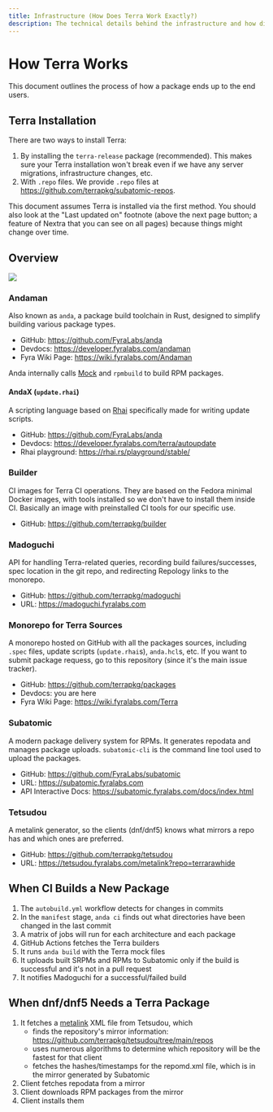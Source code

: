```yaml
---
title: Infrastructure (How Does Terra Work Exactly?)
description: The technical details behind the infrastructure and how different components work together.
---
```


# How Terra Works

This document outlines the process of how a package ends up to the end users.

## Terra Installation

There are two ways to install Terra:

1. By installing the `terra-release` package (recommended). This makes sure your Terra installation
   won't break even if we have any server migrations, infrastructure changes, etc.
2. With `.repo` files. We provide `.repo` files at https://github.com/terrapkg/subatomic-repos.

This document assumes Terra is installed via the first method. You should also look at the "Last
updated on" footnote (above the next page button; a feature of Nextra that you can see on all
pages) because things might change over time.

## Overview

![](/images/terra-infra-graph.png)

### Andaman

Also known as `anda`, a package build toolchain in Rust, designed to simplify building various package types.

- GitHub: https://github.com/FyraLabs/anda
- Devdocs: https://developer.fyralabs.com/andaman
- Fyra Wiki Page: https://wiki.fyralabs.com/Andaman

Anda internally calls [Mock] and `rpmbuild` to build RPM packages.

#### AndaX (`update.rhai`)

A scripting language based on [Rhai](https://rhai.rs) specifically made for writing update scripts.

- GitHub: https://github.com/FyraLabs/anda
- Devdocs: https://developer.fyralabs.com/terra/autoupdate
- Rhai playground: https://rhai.rs/playground/stable/

### Builder

CI images for Terra CI operations. They are based on the Fedora minimal Docker images, with tools installed so
we don't have to install them inside CI. Basically an image with preinstalled CI tools for our specific use.

- GitHub: https://github.com/terrapkg/builder

### Madoguchi

API for handling Terra-related queries, recording build failures/successes, spec location in the git repo,
and redirecting Repology links to the monorepo.

- GitHub: https://github.com/terrapkg/madoguchi
- URL: https://madoguchi.fyralabs.com

### Monorepo for Terra Sources

A monorepo hosted on GitHub with all the packages sources, including `.spec` files, update scripts
(`update.rhai`s), `anda.hcl`s, etc. If you want to submit package requess, go to this repository (since it's
the main issue tracker).

- GitHub: https://github.com/terrapkg/packages
- Devdocs: you are here
- Fyra Wiki Page: https://wiki.fyralabs.com/Terra

### Subatomic

A modern package delivery system for RPMs. It generates repodata and manages package uploads. `subatomic-cli`
is the command line tool used to upload the packages.

- GitHub: https://github.com/FyraLabs/subatomic
- URL: https://subatomic.fyralabs.com
- API Interactive Docs: https://subatomic.fyralabs.com/docs/index.html

### Tetsudou

A metalink generator, so the clients (dnf/dnf5) knows what mirrors a repo has and which ones are preferred.

- GitHub: https://github.com/terrapkg/tetsudou
- URL: https://tetsudou.fyralabs.com/metalink?repo=terrarawhide

## When CI Builds a New Package

1. The `autobuild.yml` workflow detects for changes in commits
2. In the `manifest` stage, `anda ci` finds out what directories have been changed in the last commit
3. A matrix of jobs will run for each architecture and each package
4. GitHub Actions fetches the Terra builders
5. It runs `anda build` with the Terra mock files
6. It uploads built SRPMs and RPMs to Subatomic only if the build is successful and it's not in a pull request
7. It notifies Madoguchi for a successful/failed build

## When dnf/dnf5 Needs a Terra Package

1. It fetches a [metalink](https://en.wikipedia.org/wiki/Metalink) XML file from Tetsudou, which
   - finds the repository's mirror information: https://github.com/terrapkg/tetsudou/tree/main/repos
   - uses numerous algorithms to determine which repository will be the fastest for that client
   - fetches the hashes/timestamps for the repomd.xml file, which is in the mirror generated by Subatomic
2. Client fetches repodata from a mirror
3. Client downloads RPM packages from the mirror
4. Client installs them

[Mock]: https://rpm-software-management.github.io/mock/
